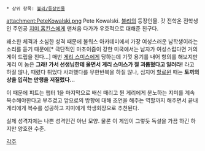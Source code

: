  * 상위 항목: [[불리/등장인물]]

attachment:PeteKowalski.png 
Pete Kowalski. [[불리]]의 등장인물. 갓 전학온 전학생인 주인공 [[지미 홉킨스]]에게 맨처음 다가가 우호적으로 대해준 친구다.

왜소한 체격과 소심한 성격 때문에 불워스 아카데미에서 가장 여성스러운 남학생이라는 소리를 듣기 때문에[* 극단적인 마초이즘이 강한 미국에서는 남자가 여성스럽다면 거의 게이 드립을 친다...] 매번 [[게리 스미스]]에게 당하는데 기껏 용기를 내어 항의를 해보지만 게리 이 놈은 '''그래! 가서 선생님한테 울면서 게리 스미스가 절 괴롭혔다고 일러라!''' 라고 하질 않나, 때렸다 튀었다 사과했다를 무한반복을 하질 않나, 심지어 [[할로윈]] 때는 '''토끼의상을 입히는 만행을 저질렀다...'''

이 때문에 피트는 챕터 1을 마지막으로 배신 때리고 튄 게리에게 분노하는 지미를 계속 복수해야한다고 부추겼고 앞으로의 방향에 대해 조언을 해주는 역할까지 해주면서 끝내 게리에게 복수를 성공하고 지미에게 학생회장으로 추천된다.

실제 성격자체는 나쁜 성격인건 아닌 모양. 물론 이 게임이 그렇듯 독설을 가끔 하긴 하지만 양호한 수준.

[[각주]]

